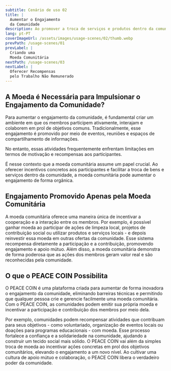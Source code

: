 ```yaml
---
subtitle: Cenário de uso 02
title: |
  Aumentar o Engajamento
  da Comunidade
description: Ao promover a troca de serviços e produtos dentro da comunidade, o envolvimento pode ser naturalmente reforçado.
lang: pt-PT
coverImageUrl: /assets/images/usage-scenes/02/thumb.webp
prevPath: /usage-scenes/01
prevLabel: |
  Criando uma
  Moeda Comunitária
nextPath: /usage-scenes/03
nextLabel: |
  Oferecer Recompensas
  pelo Trabalho Não Remunerado
---
```


## A Moeda é Necessária para Impulsionar o Engajamento da Comunidade?

Para aumentar o engajamento da comunidade, é fundamental criar um ambiente em que os membros participem ativamente, interajam e colaborem em prol de objetivos comuns.
Tradicionalmente, esse engajamento é promovido por meio de eventos, reuniões e espaços de compartilhamento de informações.

No entanto, essas atividades frequentemente enfrentam limitações em termos de motivação e recompensas aos participantes.

É nesse contexto que a moeda comunitária assume um papel crucial.
Ao oferecer incentivos concretos aos participantes e facilitar a troca de bens e serviços dentro da comunidade, a moeda comunitária pode aumentar o engajamento de forma orgânica.

## Engajamento Promovido Apenas pela Moeda Comunitária

A moeda comunitária oferece uma maneira única de incentivar a cooperação e a interação entre os membros.
Por exemplo, é possível ganhar moeda ao participar de ações de limpeza local, projetos de contribuição social ou utilizar produtos e serviços locais - e depois reinvestir essa moeda em outras ofertas da comunidade.
Esse sistema recompensa diretamente a participação e a contribuição, promovendo engajamento e apoio mútuo.
Além disso, a moeda comunitária demonstra de forma poderosa que as ações dos membros geram valor real e são reconhecidas pela comunidade.

## O que o PEACE COIN Possibilita

O PEACE COIN é uma plataforma criada para aumentar de forma inovadora o engajamento da comunidade, eliminando barreiras técnicas e permitindo que qualquer pessoa crie e gerencie facilmente uma moeda comunitária.
Com o PEACE COIN, as comunidades podem emitir sua própria moeda e incentivar a participação e contribuição dos membros por meio dela.

Por exemplo, comunidades podem recompensar atividades que contribuam para seus objetivos - como voluntariado, organização de eventos locais ou doações para programas educacionais - com moeda.
Esse processo fortalece a confiança e a solidariedade na comunidade, ajudando a construir um tecido social mais sólido.
O PEACE COIN vai além da simples troca de moeda ao incentivar ações concretas em prol dos objetivos comunitários, elevando o engajamento a um novo nível.
Ao cultivar uma cultura de apoio mútuo e colaboração, o PEACE COIN libera o verdadeiro poder da comunidade.
